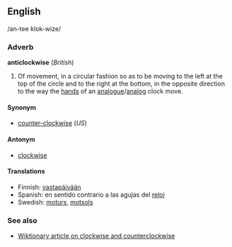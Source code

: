 <!---


NOTE - When editing this page, please make corresponding edits to the page for "counter-clockwise".

-->


==English==
/an-tee klok-wize/

===Adverb===
'''anticlockwise''' (''British'')
# Of movement, in a circular fashion so as to be moving to the left at the top of the circle and to the right at the bottom, in the opposite direction to the way the [[hand]]s of an [[analogue]]/[[analog]] clock move.

====Synonym====
*[[counter-clockwise]] (''US'')

====Antonym====
*[[clockwise]]

====Translations====
*Finnish: [[vastapäivään]]
*Spanish: en sentido contrario a las agujas del [[reloj]]
*Swedish: [[moturs]], [[motsols]]

===See also===
*[[w:Clockwise_and_counterclockwise|Wiktionary article on clockwise and counterclockwise]]